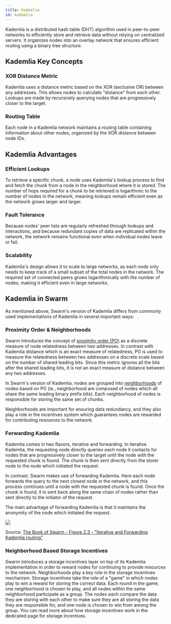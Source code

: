 ```yaml
---
title: Kademlia
id: kademlia
---
```



Kademlia is a distributed hash table (DHT) algorithm used in peer-to-peer networks to efficiently store and retrieve data without relying on centralized servers. It organizes nodes into an overlay network that ensures efficient routing using a binary tree structure.

## Kademlia Key Concepts

### **XOR Distance Metric**
Kademlia uses a distance metric based on the XOR (exclusive OR) between any addresses. This allows nodes to calculate "distance" from each other. Lookups are made by recursively querying nodes that are progressively closer to the target. 

### **Routing Table**
Each node in a Kademlia network maintains a routing table containing information about other nodes, organized by the XOR distance between node IDs. 

## Kademlia Advantages 

### **Efficient Lookups**

To retrieve a specific chunk, a node uses Kademlia's lookup process to find and fetch the chunk from a node in the neighborhood where it is stored. The number of hops required for a chunk to be retrieved is logarithmic to the number of nodes in the network, meaning lookups remain efficient even as the network grows larger and larger.


### **Fault Tolerance**

Because nodes' peer lists are regularly refreshed through lookups and interactions, and because redundant copies of data are replicated within the network, the network remains functional even when individual nodes leave or fail.

### **Scalability**

Kademlia's design allows it to scale to large networks, as each node only needs to keep track of a small subset of the total nodes in the network. The required set of connected peers grows logarithmically with the number of nodes, making it efficient even in large networks.


## Kademlia in Swarm 

As mentioned above, Swarm's version of Kademlia differs from commonly used implementations of Kademlia in several important ways:

### Proximity Order & Neighborhoods

Swarm introduces the concept of [proximity order (PO)](/docs/references/glossary#proximity-order-po) as a discrete measure of node relatedness between two addresses. In contrast with Kademlia distance which is an exact measure of relatedness, PO is used to measure the relatedness between two addresses on a discrete scale based on the number of shared leading bits. Since this metric ignores all the bits after the shared leading bits, it is not an exact measure of distance between any two addresses.

In Swarm's version of Kademlia, nodes are grouped into [neighborhoods](/docs/concepts/DISC/neighborhoods) of nodes based on PO (ie., neighborhood are composed of nodes which all share the same leading binary prefix bits). Each neighborhood of nodes is responsible for storing the same set of chunks. 

Neighborhoods are important for ensuring data redundancy, and they also play a role in the incentives system which guarantees nodes are rewarded for contributing resources to the network.

### Forwarding Kademlia

Kademlia comes in two flavors, iterative and forwarding. In iterative Kademlia, the requesting node directly queries each node it contacts for nodes that are progressively closer to the target until the node with the requested chunk is found. The chunk is then sent directly from the storer node to the node which initiated the request.

In contrast, Swarm makes use of forwarding Kademlia. Here each node forwards the query to the next closest node in the network, and this process continues until a node with the requested chunk is found. Once the chunk is found, it is sent back along the same chain of nodes rather than sent directly to the initiator of the request.

The main advantage of forwarding Kademlia is that it maintains the anonymity of the node which initiated the request.

<div style={{ textAlign: 'center' }}>
  <img src={bos_fig_2_3} className="responsive-image" />
  <p style={{ fontStyle: 'italic', marginTop: '0.5rem' }}>
    Source: <a href="https://www.ethswarm.org/the-book-of-swarm-2.pdf#subsection.2.1.3" target="_blank">The Book of Swarm - Figure 2.3 - "Iterative and Forwarding Kademlia routing"</a>
  </p>
</div>


### Neighborhood Based Storage Incentives

Swarm introduces a storage incentives layer on top of its Kademlia implementation in order to reward nodes for continuing to provide resources to the network. Neighborhoods play a key role in the storage incentives mechanism. Storage incentives take the role of a "game" in which nodes play to win a reward for storing the correct data. Each round in the game, one neighborhood is chosen to play, and all nodes within the same neighborhood participate as a group. The nodes each compare the data they are storing with each other to make sure they are all storing the data they are responsible for, and one node is chosen to win from among the group. You can read more about how storage incentives work in the dedicated page for storage incentives. 